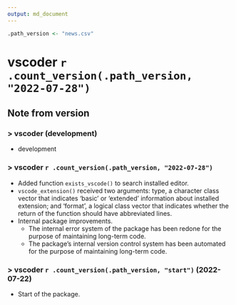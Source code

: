 ```yaml
---
output: md_document
---
```


```r
.path_version <- "news.csv"
```

# vscoder `r .count_version(.path_version, "2022-07-28")`

## Note from version

### > vscoder (development)

- development

### > vscoder `r .count_version(.path_version, "2022-07-28")`

- Added function `exists_vscode()` to search installed editor.
- `vscode_extension()` received two arguments: type, a character class vector that indicates 'basic' or 'extended' information about installed extension; and 'format', a logical class vector that indicates whether the return of the function should have abbreviated lines.
- Internal package improvements.
    - The internal error system of the package has been redone for the purpose of maintaining long-term code.
    - The package's internal version control system has been automated for the purpose of maintaining long-term code.

### > vscoder `r .count_version(.path_version, "start")` (2022-07-22)

- Start of the package.
